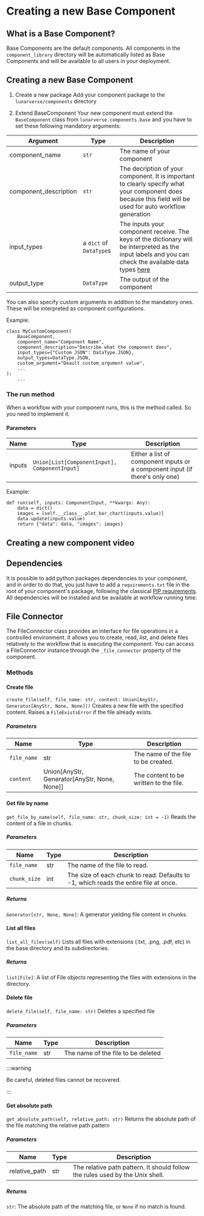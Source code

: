 
# Creating a new Base Component

## What is a Base Component?

Base Components are the default components. All components in the `component_library` directory will be automatically listed as Base Components and will be available to all users in your deployment.

## Creating a new Base Component

1. Create a new package
Add your component package to the `lunarverse/components` directory

2. Extend BaseComponent
Your new component must extend the `BaseComponent` class from `lunarverse.components.base` and you have to set these following mandatory arguments:

| Argument | Type | Description |
| ----------- | ----------- | ----------- |
| component_name | `str` | The name of your component |
| component_description | `str` | The decription of your component. It is important to clearly specify what your component does because this field will be used for auto workflow generation |
| input_types | a `dict` of `DataType`s | The inputs your component receive. The keys of the dictionary will be interpreted as the input labels and you can check the available data types [here](../component.md#data-types) |
| output_type | `DataType` | The output of the component |

You can also specify custom arguments in addition to the mandatory ones. These will be interpreted as component configurations.

Example:
```
class MyCustomComponent(
    BaseComponent,
    component_name="Component Name",
    component_description="Describe what the component does",
    input_types={"Custom JSON": DataType.JSON},
    output_types=DataType.JSON,
    custom_argument="Deault custom_argument value",
    ...
):
    ...
```

### The run method
When a workflow with your component runs, this is the method called. So you need to implement it.

#### Parameters
| Name | Type | Description |
| ----------- | ----------- | ----------- |
| inputs | `Union[List[ComponentInput], ComponentInput]` | Either a list of component inputs or a component input (if there's only one)

Example:
```
def run(self, inputs: ComponentInput, **kwargs: Any):
    data = dict()
    images = [self.__class__.plot_bar_chart(inputs.value)]
    data.update(inputs.value)
    return {"data": data, "images": images}
```

## Creating a new component video
<ReactPlayer playing controls url='/creating-a-new-component.mp4' />

## Dependencies
It is possible to add python packages dependencies to your component, and in order to do that, you just have to add a `requirements.txt` file in the root of your component's package, following the classical [PIP requirements](https://pip.pypa.io/en/stable/reference/requirements-file-format/). All dependencies will be installed and be available at workflow running time.

## File Connector
The FileConnector class provides an interface for file operations in a controlled environment. It allows you to create, read, list, and delete files relatively to the workflow that is executing the component. You can access a FileConnector instance through the `_file_connector` property of the component.

### Methods

#### Create file
`create_file(self, file_name: str, content: Union[AnyStr, Generator[AnyStr, None, None]])`
Creates a new file with the specified content. Raises a `FileExistsError` if the file already exists.

##### Parameters
| Name | Type | Description |
| ----------- | ----------- | ----------- |
| `file_name` | str | The name of the file to be created. |
| `content` | Union[AnyStr, Generator[AnyStr, None, None]] | The content to be written to the file. |

#### Get file by name
`get_file_by_name(self, file_name: str, chunk_size: int = -1)`
Reads the content of a file in chunks.

##### Parameters
| Name | Type | Description |
| ----------- | ----------- | ----------- |
| `file_name` | str | The name of the file to read. |
| `chunk_size` | int | The size of each chunk to read. Defaults to -1, which reads the entire file at once.

##### Returns

`Generator[str, None, None]`: A generator yielding file content in chunks.

#### List all files
`list_all_files(self)`
Lists all files with extensions (.txt, .png, .pdf, etc) in the base directory and its subdirectories.

##### Returns

`list[File]`: A list of File objects representing the files with extensions in the directory.

#### Delete file
`delete_file(self, file_name: str)`
Deletes a specified file

##### Parameters
| Name | Type | Description |
| ----------- | ----------- | ----------- |
| `file_name` | str | The name of the file to be deleted |

:::warning

Be careful, deleted files cannot be recovered.

:::

#### Get absolute path
`get_absolute_path(self, relative_path: str)`
Returns the absolute path of the file matching the relative path pattern

##### Parameters
| Name | Type | Description |
| ----------- | ----------- | ----------- |
| relative_path | str | The relative path pattern. It should follow the rules used by the Unix shell. |

##### Returns

`str`: The absolute path of the matching file, or `None` if no match is found.

